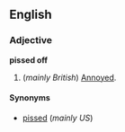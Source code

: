 ==English==
===Adjective===
'''pissed off'''

#(''mainly British'') [[Annoyed]].

====Synonyms====
*[[pissed]] (''mainly US'')